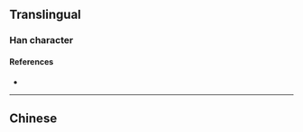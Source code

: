{{character info/new}}
{{also|瀘}}
==Translingual==

===Han character===
{{Han char|rn=85|rad=水|as=05|sn=8|four=|canj=EYS|ids=⿰氵卢}}

====References====
* {{Han ref|kx=0619.121|hdz=31583.070|uh=6CF8|ud=27896}}

----

==Chinese==
{{zh-see|瀘}}